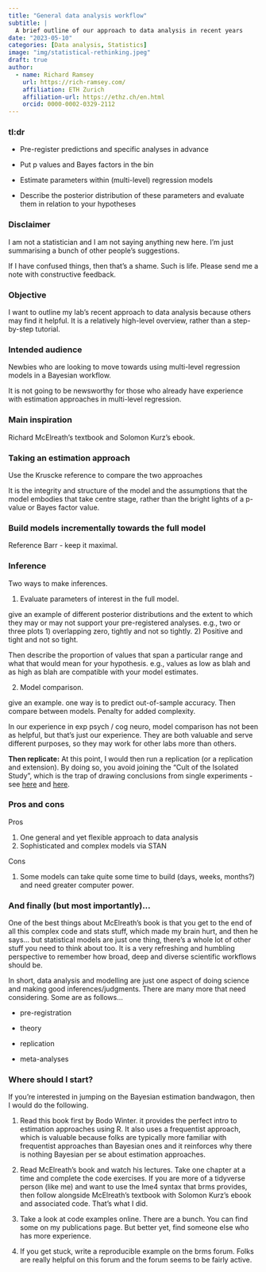 ```yaml
---
title: "General data analysis workflow"
subtitle: | 
  A brief outline of our approach to data analysis in recent years 
date: "2023-05-10"
categories: [Data analysis, Statistics]
image: "img/statistical-rethinking.jpeg"
draft: true
author:
  - name: Richard Ramsey
    url: https://rich-ramsey.com/
    affiliation: ETH Zurich
    affiliation-url: https://ethz.ch/en.html
    orcid: 0000-0002-0329-2112
---
```


### tl:dr

-   Pre-register predictions and specific analyses in advance

-   Put p values and Bayes factors in the bin

-   Estimate parameters within (multi-level) regression models

-   Describe the posterior distribution of these parameters and evaluate them in relation to your hypotheses

### Disclaimer

I am not a statistician and I am not saying anything new here. I'm just summarising a bunch of other people's suggestions.

If I have confused things, then that's a shame. Such is life. Please send me a note with constructive feedback.

### Objective

I want to outline my lab's recent approach to data analysis because others may find it helpful. It is a relatively high-level overview, rather than a step-by-step tutorial.

### Intended audience

Newbies who are looking to move towards using multi-level regression models in a Bayesian workflow.

It is not going to be newsworthy for those who already have experience with estimation approaches in multi-level regression.

### Main inspiration

Richard McElreath's textbook and Solomon Kurz's ebook.

### Taking an estimation approach

Use the Kruscke reference to compare the two approaches

It is the integrity and structure of the model and the assumptions that the model embodies that take centre stage, rather than the bright lights of a p-value or Bayes factor value.

### Build models incrementally towards the full model

Reference Barr - keep it maximal.

### Inference

Two ways to make inferences.

1.  Evaluate parameters of interest in the full model.

give an example of different posterior distributions and the extent to which they may or may not support your pre-registered analyses. e.g., two or three plots 1) overlapping zero, tightly and not so tightly. 2) Positive and tight and not so tight.

Then describe the proportion of values that span a particular range and what that would mean for your hypothesis. e.g., values as low as blah and as high as blah are compatible with your model estimates.

2.  Model comparison.

give an example. one way is to predict out-of-sample accuracy. Then compare between models. Penalty for added complexity.

In our experience in exp psych / cog neuro, model comparison has not been as helpful, but that's just our experience. They are both valuable and serve different purposes, so they may work for other labs more than others.

**Then replicate:** At this point, I would then run a replication (or a replication and extension). By doing so, you avoid joining the "Cult of the Isolated Study", which is the trap of drawing conclusions from single experiments - see [here](https://doi.org/10.2307/2981525) and [here](https://www.tandfonline.com/doi/full/10.1080/00031305.2018.1518264).

### Pros and cons

Pros

1.  One general and yet flexible approach to data analysis
2.  Sophisticated and complex models via STAN

Cons

1.  Some models can take quite some time to build (days, weeks, months?) and need greater computer power.

### And finally (but most importantly)...

One of the best things about McElreath's book is that you get to the end of all this complex code and stats stuff, which made my brain hurt, and then he says... but statistical models are just one thing, there's a whole lot of other stuff you need to think about too. It is a very refreshing and humbling perspective to remember how broad, deep and diverse scientific workflows should be.

In short, data analysis and modelling are just one aspect of doing science and making good inferences/judgments. There are many more that need considering. Some are as follows...

-   pre-registration

-   theory

-   replication

-   meta-analyses

### Where should I start?

If you're interested in jumping on the Bayesian estimation bandwagon, then I would do the following.

1.  Read this book first by Bodo Winter. it provides the perfect intro to estimation approaches using R. It also uses a frequentist approach, which is valuable because folks are typically more familiar with frequentist approaches than Bayesian ones and it reinforces why there is nothing Bayesian per se about estimation approaches.

2.  Read McElreath's book and watch his lectures. Take one chapter at a time and complete the code exercises. If you are more of a tidyverse person (like me) and want to use the lme4 syntax that brms provides, then follow alongside McElreath's textbook with Solomon Kurz's ebook and associated code. That's what I did.

3.  Take a look at code examples online. There are a bunch. You can find some on my publications page. But better yet, find someone else who has more experience.

4.  If you get stuck, write a reproducible example on the brms forum. Folks are really helpful on this forum and the forum seems to be fairly active.
